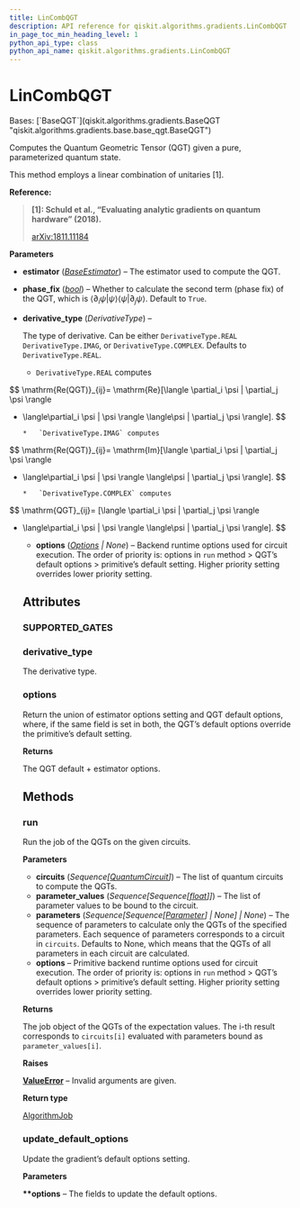 ```yaml
---
title: LinCombQGT
description: API reference for qiskit.algorithms.gradients.LinCombQGT
in_page_toc_min_heading_level: 1
python_api_type: class
python_api_name: qiskit.algorithms.gradients.LinCombQGT
---
```


# LinCombQGT

<Class id="qiskit.algorithms.gradients.LinCombQGT" isDedicatedPage={true} github="https://github.com/qiskit/qiskit/tree/stable/0.46/qiskit/algorithms/gradients/lin_comb/lin_comb_qgt.py" signature="qiskit.algorithms.gradients.LinCombQGT(estimator, phase_fix=True, derivative_type=DerivativeType.COMPLEX, options=None)">
  Bases: [`BaseQGT`](qiskit.algorithms.gradients.BaseQGT "qiskit.algorithms.gradients.base.base_qgt.BaseQGT")

  Computes the Quantum Geometric Tensor (QGT) given a pure, parameterized quantum state.

  This method employs a linear combination of unitaries \[1].

  **Reference:**

  > **\[1]: Schuld et al., “Evaluating analytic gradients on quantum hardware” (2018).**
  >
  > [arXiv:1811.11184](https://arxiv.org/pdf/1811.11184.pdf)

  **Parameters**

  *   **estimator** ([*BaseEstimator*](qiskit.primitives.BaseEstimator "qiskit.primitives.BaseEstimator")) – The estimator used to compute the QGT.

  *   **phase\_fix** ([*bool*](https://docs.python.org/3/library/functions.html#bool "(in Python v3.12)")) – Whether to calculate the second term (phase fix) of the QGT, which is $\langle\partial_i \psi | \psi \rangle \langle\psi | \partial_j \psi \rangle$. Default to `True`.

  *   **derivative\_type** (*DerivativeType*) –

      The type of derivative. Can be either `DerivativeType.REAL` `DerivativeType.IMAG`, or `DerivativeType.COMPLEX`. Defaults to `DerivativeType.REAL`.

      *   `DerivativeType.REAL` computes

$$
\mathrm{Re(QGT)}_{ij}= \mathrm{Re}[\langle \partial_i \psi | \partial_j \psi \rangle
- \langle\partial_i \psi | \psi \rangle \langle\psi | \partial_j \psi \rangle].
$$

      *   `DerivativeType.IMAG` computes

$$
\mathrm{Re(QGT)}_{ij}= \mathrm{Im}[\langle \partial_i \psi | \partial_j \psi \rangle
- \langle\partial_i \psi | \psi \rangle \langle\psi | \partial_j \psi \rangle].
$$

      *   `DerivativeType.COMPLEX` computes

$$
\mathrm{QGT}_{ij}= [\langle \partial_i \psi | \partial_j \psi \rangle
- \langle\partial_i \psi | \psi \rangle \langle\psi | \partial_j \psi \rangle].
$$

  *   **options** ([*Options*](qiskit.providers.Options "qiskit.providers.Options") *| None*) – Backend runtime options used for circuit execution. The order of priority is: options in `run` method > QGT’s default options > primitive’s default setting. Higher priority setting overrides lower priority setting.

  ## Attributes

  ### SUPPORTED\_GATES

  <Attribute id="qiskit.algorithms.gradients.LinCombQGT.SUPPORTED_GATES" attributeValue="['rx', 'ry', 'rz', 'rzx', 'rzz', 'ryy', 'rxx', 'cx', 'cy', 'cz', 'ccx', 'swap', 'iswap', 'h', 't', 's', 'sdg', 'x', 'y', 'z']" />

  ### derivative\_type

  <Attribute id="qiskit.algorithms.gradients.LinCombQGT.derivative_type">
    The derivative type.
  </Attribute>

  ### options

  <Attribute id="qiskit.algorithms.gradients.LinCombQGT.options">
    Return the union of estimator options setting and QGT default options, where, if the same field is set in both, the QGT’s default options override the primitive’s default setting.

    **Returns**

    The QGT default + estimator options.
  </Attribute>

  ## Methods

  ### run

  <Function id="qiskit.algorithms.gradients.LinCombQGT.run" signature="run(circuits, parameter_values, parameters=None, **options)">
    Run the job of the QGTs on the given circuits.

    **Parameters**

    *   **circuits** (*Sequence\[*[*QuantumCircuit*](qiskit.circuit.QuantumCircuit "qiskit.circuit.QuantumCircuit")*]*) – The list of quantum circuits to compute the QGTs.
    *   **parameter\_values** (*Sequence\[Sequence\[*[*float*](https://docs.python.org/3/library/functions.html#float "(in Python v3.12)")*]]*) – The list of parameter values to be bound to the circuit.
    *   **parameters** (*Sequence\[Sequence\[*[*Parameter*](qiskit.circuit.Parameter "qiskit.circuit.Parameter")*] | None] | None*) – The sequence of parameters to calculate only the QGTs of the specified parameters. Each sequence of parameters corresponds to a circuit in `circuits`. Defaults to None, which means that the QGTs of all parameters in each circuit are calculated.
    *   **options** – Primitive backend runtime options used for circuit execution. The order of priority is: options in `run` method > QGT’s default options > primitive’s default setting. Higher priority setting overrides lower priority setting.

    **Returns**

    The job object of the QGTs of the expectation values. The i-th result corresponds to `circuits[i]` evaluated with parameters bound as `parameter_values[i]`.

    **Raises**

    [**ValueError**](https://docs.python.org/3/library/exceptions.html#ValueError "(in Python v3.12)") – Invalid arguments are given.

    **Return type**

    [AlgorithmJob](qiskit.algorithms.AlgorithmJob "qiskit.algorithms.AlgorithmJob")
  </Function>

  ### update\_default\_options

  <Function id="qiskit.algorithms.gradients.LinCombQGT.update_default_options" signature="update_default_options(**options)">
    Update the gradient’s default options setting.

    **Parameters**

    **\*\*options** – The fields to update the default options.
  </Function>
</Class>

